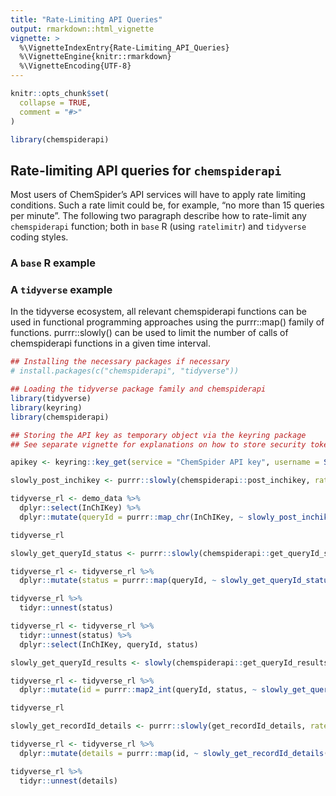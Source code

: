 ```yaml
---
title: "Rate-Limiting API Queries"
output: rmarkdown::html_vignette
vignette: >
  %\VignetteIndexEntry{Rate-Limiting_API_Queries}
  %\VignetteEngine{knitr::rmarkdown}
  %\VignetteEncoding{UTF-8}
---
```


```r
knitr::opts_chunk$set(
  collapse = TRUE,
  comment = "#>"
)
```

```r
library(chemspiderapi)
```

## Rate-limiting API queries for `chemspiderapi`

Most users of ChemSpider's API services will have to apply rate limiting conditions. Such a rate limit could be, for example, "no more than 15 queries per minute". The following two paragraph describe how to rate-limit any `chemspiderapi` function; both in `base` R (using `ratelimitr`) and `tidyverse` coding styles.

### A `base` R example

### A `tidyverse` example

In the tidyverse ecosystem, all relevant chemspiderapi functions can be used in functional programming approaches using the purrr::map() family of functions. purrr::slowly() can be used to limit the number of calls of chemspiderapi functions in a given time interval.

```r
## Installing the necessary packages if necessary
# install.packages(c("chemspiderapi", "tidyverse"))

## Loading the tidyverse package family and chemspiderapi
library(tidyverse)
library(keyring)
library(chemspiderapi)

## Storing the API key as temporary object via the keyring package
## See separate vignette for explanations on how to store security tokens using keyring

apikey <- keyring::key_get(service = "ChemSpider API key", username = Sys.getenv("LOGNAME"))

slowly_post_inchikey <- purrr::slowly(chemspiderapi::post_inchikey, rate = purrr::rate_delay(pause = 4), quiet = FALSE)

tidyverse_rl <- demo_data %>% 
  dplyr::select(InChIKey) %>% 
  dplyr::mutate(queryId = purrr::map_chr(InChIKey, ~ slowly_post_inchikey(inchikey = .x, apikey = apikey)))

tidyverse_rl
```

```r
slowly_get_queryId_status <- purrr::slowly(chemspiderapi::get_queryId_status, rate = rate_delay(pause = 4), quiet = FALSE)

tidyverse_rl <- tidyverse_rl %>% 
  dplyr::mutate(status = purrr::map(queryId, ~ slowly_get_queryId_status(queryId = .x, apikey = apikey)))

tidyverse_rl %>% 
  tidyr::unnest(status)

tidyverse_rl <- tidyverse_rl %>% 
  tidyr::unnest(status) %>% 
  dplyr::select(InChIKey, queryId, status)
```

```r
slowly_get_queryId_results <- slowly(chemspiderapi::get_queryId_results, rate = rate_delay(pause = 4), quiet = FALSE)

tidyverse_rl <- tidyverse_rl %>% 
  dplyr::mutate(id = purrr::map2_int(queryId, status, ~ slowly_get_queryId_results(queryId = .x, status = .y, apikey = apikey)))

tidyverse_rl
```

```r
slowly_get_recordId_details <- purrr::slowly(get_recordId_details, rate = rate_delay(pause = 4), quiet = FALSE)

tidyverse_rl <- tidyverse_rl %>% 
  dplyr::mutate(details = purrr::map(id, ~ slowly_get_recordId_details(id = .x, apikey = apikey, id = FALSE)))

tidyverse_rl %>% 
  tidyr::unnest(details)

```

